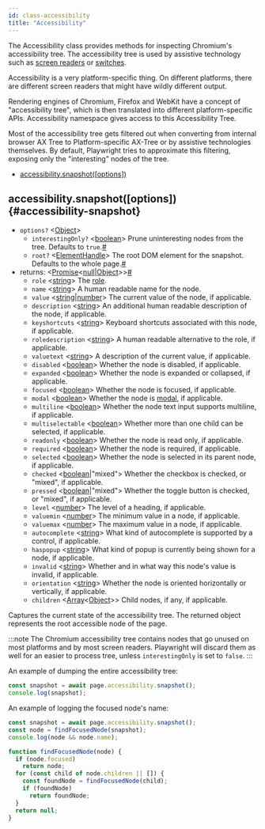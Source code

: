 ```yaml
---
id: class-accessibility
title: "Accessibility"
---
```


The Accessibility class provides methods for inspecting Chromium's accessibility tree. The accessibility tree is used by assistive technology such as [screen readers](https://en.wikipedia.org/wiki/Screen_reader) or [switches](https://en.wikipedia.org/wiki/Switch_access).

Accessibility is a very platform-specific thing. On different platforms, there are different screen readers that might have wildly different output.

Rendering engines of Chromium, Firefox and WebKit have a concept of "accessibility tree", which is then translated into different platform-specific APIs. Accessibility namespace gives access to this Accessibility Tree.

Most of the accessibility tree gets filtered out when converting from internal browser AX Tree to Platform-specific AX-Tree or by assistive technologies themselves. By default, Playwright tries to approximate this filtering, exposing only the "interesting" nodes of the tree.


- [accessibility.snapshot([options])](./api/class-accessibility.mdx#accessibility-snapshot)

## accessibility.snapshot([options]) {#accessibility-snapshot}
- `options?` &#60;[Object]&#62;
  - `interestingOnly?`<a aria-hidden="true" tabindex="-1" class="list-anchor-link" id="accessibility-snapshot-option-interesting-only"/> &#60;[boolean]&#62; Prune uninteresting nodes from the tree. Defaults to `true`.<a href="#accessibility-snapshot-option-interesting-only" class="list-anchor">#</a>
  - `root?`<a aria-hidden="true" tabindex="-1" class="list-anchor-link" id="accessibility-snapshot-option-root"/> &#60;[ElementHandle]&#62; The root DOM element for the snapshot. Defaults to the whole page.<a href="#accessibility-snapshot-option-root" class="list-anchor">#</a>
- returns:<a aria-hidden="true" tabindex="-1" class="list-anchor-link" id="accessibility-snapshot-return"/> &#60;[Promise]<[null]|[Object]>&#62;<a href="#accessibility-snapshot-return" class="list-anchor">#</a>
  - `role` &#60;[string]&#62; The [role](https://www.w3.org/TR/wai-aria/#usage_intro).
  - `name` &#60;[string]&#62; A human readable name for the node.
  - `value` &#60;[string]|[number]&#62; The current value of the node, if applicable.
  - `description` &#60;[string]&#62; An additional human readable description of the node, if applicable.
  - `keyshortcuts` &#60;[string]&#62; Keyboard shortcuts associated with this node, if applicable.
  - `roledescription` &#60;[string]&#62; A human readable alternative to the role, if applicable.
  - `valuetext` &#60;[string]&#62; A description of the current value, if applicable.
  - `disabled` &#60;[boolean]&#62; Whether the node is disabled, if applicable.
  - `expanded` &#60;[boolean]&#62; Whether the node is expanded or collapsed, if applicable.
  - `focused` &#60;[boolean]&#62; Whether the node is focused, if applicable.
  - `modal` &#60;[boolean]&#62; Whether the node is [modal](https://en.wikipedia.org/wiki/Modal_window), if applicable.
  - `multiline` &#60;[boolean]&#62; Whether the node text input supports multiline, if applicable.
  - `multiselectable` &#60;[boolean]&#62; Whether more than one child can be selected, if applicable.
  - `readonly` &#60;[boolean]&#62; Whether the node is read only, if applicable.
  - `required` &#60;[boolean]&#62; Whether the node is required, if applicable.
  - `selected` &#60;[boolean]&#62; Whether the node is selected in its parent node, if applicable.
  - `checked` &#60;[boolean]|"mixed"&#62; Whether the checkbox is checked, or "mixed", if applicable.
  - `pressed` &#60;[boolean]|"mixed"&#62; Whether the toggle button is checked, or "mixed", if applicable.
  - `level` &#60;[number]&#62; The level of a heading, if applicable.
  - `valuemin` &#60;[number]&#62; The minimum value in a node, if applicable.
  - `valuemax` &#60;[number]&#62; The maximum value in a node, if applicable.
  - `autocomplete` &#60;[string]&#62; What kind of autocomplete is supported by a control, if applicable.
  - `haspopup` &#60;[string]&#62; What kind of popup is currently being shown for a node, if applicable.
  - `invalid` &#60;[string]&#62; Whether and in what way this node's value is invalid, if applicable.
  - `orientation` &#60;[string]&#62; Whether the node is oriented horizontally or vertically, if applicable.
  - `children` &#60;[Array]<[Object]>&#62; Child nodes, if any, if applicable.

Captures the current state of the accessibility tree. The returned object represents the root accessible node of the page.

:::note
The Chromium accessibility tree contains nodes that go unused on most platforms and by most screen readers. Playwright will discard them as well for an easier to process tree, unless `interestingOnly` is set to `false`.
:::

An example of dumping the entire accessibility tree:

```js
const snapshot = await page.accessibility.snapshot();
console.log(snapshot);
```

An example of logging the focused node's name:

```js
const snapshot = await page.accessibility.snapshot();
const node = findFocusedNode(snapshot);
console.log(node && node.name);

function findFocusedNode(node) {
  if (node.focused)
    return node;
  for (const child of node.children || []) {
    const foundNode = findFocusedNode(child);
    if (foundNode)
      return foundNode;
  }
  return null;
}
```


[Accessibility]: ./api/class-accessibility.mdx "Accessibility"
[Android]: ./api/class-android.mdx "Android"
[AndroidDevice]: ./api/class-androiddevice.mdx "AndroidDevice"
[AndroidInput]: ./api/class-androidinput.mdx "AndroidInput"
[AndroidSocket]: ./api/class-androidsocket.mdx "AndroidSocket"
[AndroidWebView]: ./api/class-androidwebview.mdx "AndroidWebView"
[APIRequest]: ./api/class-apirequest.mdx "APIRequest"
[APIRequestContext]: ./api/class-apirequestcontext.mdx "APIRequestContext"
[APIResponse]: ./api/class-apiresponse.mdx "APIResponse"
[APIResponseAssertions]: ./test-assertions.mdx "APIResponseAssertions"
[Browser]: ./api/class-browser.mdx "Browser"
[BrowserContext]: ./api/class-browsercontext.mdx "BrowserContext"
[BrowserServer]: ./api/class-browserserver.mdx "BrowserServer"
[BrowserType]: ./api/class-browsertype.mdx "BrowserType"
[CDPSession]: ./api/class-cdpsession.mdx "CDPSession"
[ConsoleMessage]: ./api/class-consolemessage.mdx "ConsoleMessage"
[Coverage]: ./api/class-coverage.mdx "Coverage"
[Dialog]: ./api/class-dialog.mdx "Dialog"
[Download]: ./api/class-download.mdx "Download"
[Electron]: ./api/class-electron.mdx "Electron"
[ElectronApplication]: ./api/class-electronapplication.mdx "ElectronApplication"
[ElementHandle]: ./api/class-elementhandle.mdx "ElementHandle"
[FileChooser]: ./api/class-filechooser.mdx "FileChooser"
[Frame]: ./api/class-frame.mdx "Frame"
[FrameLocator]: ./api/class-framelocator.mdx "FrameLocator"
[JSHandle]: ./api/class-jshandle.mdx "JSHandle"
[Keyboard]: ./api/class-keyboard.mdx "Keyboard"
[Locator]: ./api/class-locator.mdx "Locator"
[LocatorAssertions]: ./test-assertions.mdx "LocatorAssertions"
[Logger]: ./api/class-logger.mdx "Logger"
[Mouse]: ./api/class-mouse.mdx "Mouse"
[Page]: ./api/class-page.mdx "Page"
[PageAssertions]: ./test-assertions.mdx "PageAssertions"
[Playwright]: ./api/class-playwright.mdx "Playwright"
[PlaywrightAssertions]: ./test-assertions.mdx "PlaywrightAssertions"
[Request]: ./api/class-request.mdx "Request"
[Response]: ./api/class-response.mdx "Response"
[Route]: ./api/class-route.mdx "Route"
[ScreenshotAssertions]: ./test-assertions.mdx "ScreenshotAssertions"
[Selectors]: ./api/class-selectors.mdx "Selectors"
[TimeoutError]: ./api/class-timeouterror.mdx "TimeoutError"
[Touchscreen]: ./api/class-touchscreen.mdx "Touchscreen"
[Tracing]: ./api/class-tracing.mdx "Tracing"
[Video]: ./api/class-video.mdx "Video"
[WebSocket]: ./api/class-websocket.mdx "WebSocket"
[Worker]: ./api/class-worker.mdx "Worker"
[Fixtures]: ./api/class-fixtures.mdx "Fixtures"
[Test]: ./api/class-test.mdx "Test"
[TestConfig]: ./api/class-testconfig.mdx "TestConfig"
[TestError]: ./api/class-testerror.mdx "TestError"
[TestInfo]: ./api/class-testinfo.mdx "TestInfo"
[TestOptions]: ./api/class-testoptions.mdx "TestOptions"
[TestPlugin]: ./api/class-testplugin.mdx "TestPlugin"
[TestProject]: ./api/class-testproject.mdx "TestProject"
[WorkerInfo]: ./api/class-workerinfo.mdx "WorkerInfo"
[Location]: ./api/class-location.mdx "Location"
[Reporter]: ./api/class-reporter.mdx "Reporter"
[Suite]: ./api/class-suite.mdx "Suite"
[TestCase]: ./api/class-testcase.mdx "TestCase"
[TestResult]: ./api/class-testresult.mdx "TestResult"
[TestStep]: ./api/class-teststep.mdx "TestStep"
[Element]: https://developer.mozilla.org/en-US/docs/Web/API/element "Element"
[EvaluationArgument]: ./evaluating.mdx#evaluation-argument "EvaluationArgument"
[Promise]: https://developer.mozilla.org/en-US/docs/Web/JavaScript/Reference/Global_Objects/Promise "Promise"
[iterator]: https://developer.mozilla.org/en-US/docs/Web/JavaScript/Reference/Iteration_protocols "Iterator"
[origin]: https://developer.mozilla.org/en-US/docs/Glossary/Origin "Origin"
[selector]: https://developer.mozilla.org/en-US/docs/Web/CSS/CSS_Selectors "selector"
[Serializable]: https://developer.mozilla.org/en-US/docs/Web/JavaScript/Reference/Global_Objects/JSON/stringify#Description "Serializable"
[UIEvent.detail]: https://developer.mozilla.org/en-US/docs/Web/API/UIEvent/detail "UIEvent.detail"
[UnixTime]: https://en.wikipedia.org/wiki/Unix_time "Unix Time"
[xpath]: https://developer.mozilla.org/en-US/docs/Web/XPath "xpath"

[Array]: https://developer.mozilla.org/en-US/docs/Web/JavaScript/Reference/Global_Objects/Array "Array"
[boolean]: https://developer.mozilla.org/en-US/docs/Web/JavaScript/Data_structures#Boolean_type "Boolean"
[Buffer]: https://nodejs.org/api/buffer.html#buffer_class_buffer "Buffer"
[ChildProcess]: https://nodejs.org/api/child_process.html "ChildProcess"
[Error]: https://nodejs.org/api/errors.html#errors_class_error "Error"
[EventEmitter]: https://nodejs.org/api/events.html#events_class_eventemitter "EventEmitter"
[function]: https://developer.mozilla.org/en-US/docs/Web/JavaScript/Reference/Global_Objects/Function "Function"
[Map]: https://developer.mozilla.org/en-US/docs/Web/JavaScript/Reference/Global_Objects/Map "Map"
[null]: https://developer.mozilla.org/en-US/docs/Web/JavaScript/Reference/Global_Objects/null "null"
[number]: https://developer.mozilla.org/en-US/docs/Web/JavaScript/Data_structures#Number_type "Number"
[Object]: https://developer.mozilla.org/en-US/docs/Web/JavaScript/Reference/Global_Objects/Object "Object"
[Promise]: https://developer.mozilla.org/en-US/docs/Web/JavaScript/Reference/Global_Objects/Promise "Promise"
[Readable]: https://nodejs.org/api/stream.html#stream_class_stream_readable "Readable"
[RegExp]: https://developer.mozilla.org/en-US/docs/Web/JavaScript/Reference/Global_Objects/RegExp "RegExp"
[string]: https://developer.mozilla.org/en-US/docs/Web/JavaScript/Data_structures#String_type "string"
[void]: https://developer.mozilla.org/en-US/docs/Web/JavaScript/Reference/Global_Objects/undefined "void"
[URL]: https://nodejs.org/api/url.html "URL"

[all available image tags]: https://mcr.microsoft.com/v2/playwright/tags/list "all available image tags"
[Docker Hub]: https://hub.docker.com/_/microsoft-playwright "Docker Hub"
[Dockerfile.focal]: https://github.com/microsoft/playwright/blob/master/utils/docker/Dockerfile.focal "Dockerfile.focal"
